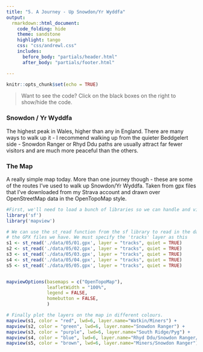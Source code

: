 ```yaml
---
title: "5. A Journey - Up Snowdon/Yr Wyddfa"
output:
  rmarkdown::html_document:
    code_folding: hide
    theme: sandstone   
    highlight: tango
    css: "css/andrewl.css"
    includes:
      before_body: "partials/header.html"
      after_body: "partials/footer.html"

---
```

```r
knitr::opts_chunk$set(echo = TRUE)
```

> Want to see the code? Click on the black boxes on the right to show/hide the code. 

### Snowdon / Yr Wyddfa

The highest peak in Wales, higher than any in England. There are many ways to
walk up it - I recommend walking up from the quieter Beddgelert side - Snowdon
Ranger or Rhyd Ddu paths are usually attract far fewer visitors and are much
more peaceful than the others.  
 
### The Map

A really simple map today. More than one journey though - these are some of the
routes I've used to walk up Snowdon/Yr Wyddfa. Taken from gpx files that I've
downloaded from my Strava account and drawn over OpenStreetMap data in the
OpenTopoMap style.

```r
#First, we'll need to load a bunch of libraries so we can handle and view geospatial data
library('sf')
library('mapview')

# We can use the st_read function from the sf library to read in the data from 
# the GPX files we have. We must specify the 'tracks' layer as this 
s1 <- st_read('./data/05/01.gpx', layer = "tracks", quiet = TRUE)
s2 <- st_read('./data/05/02.gpx', layer = "tracks", quiet = TRUE)
s3 <- st_read('./data/05/03.gpx', layer = "tracks", quiet = TRUE)
s4 <- st_read('./data/05/04.gpx', layer = "tracks", quiet = TRUE)
s5 <- st_read('./data/05/05.gpx', layer = "tracks", quiet = TRUE)


mapviewOptions(basemaps = c("OpenTopoMap"),
               leafletWidth = "100%",
               legend = FALSE,
               homebutton = FALSE,
               )

# Finally plot the layers on the map in different colours.
mapview(s1, color = "red", lwd=6, layer.name="Watkin/Miners") + 
mapview(s2, color = "green", lwd=6, layer.name="Snowdon Ranger") +
mapview(s3, color = "purple", lwd=6, layer.name="South Ridge/Pyg") + 
mapview(s4, color = "blue", lwd=6, layer.name="Rhyd Ddu/Snowdon Ranger/Quarries") + 
mapview(s5, color = "brown", lwd=6, layer.name="Miners/Snowdon Ranger")
```
